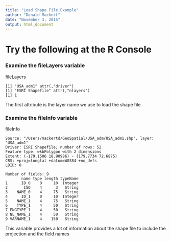 ```yaml
---
title: "Load Shape File Example"
author: "Donald Mackert"
date: "November 3, 2015"
output: html_document
---
```


# Try the following at the R Console

### Examine the fileLayers variable

fileLayers

```
[1] "USA_adm1" attr(,"driver")
[1] "ESRI Shapefile" attr(,"nlayers")
[1] 1
```

The first attribute is the layer name we use to load the shape file

### Examine the fileInfo variable

fileInfo

```
Source: "/Users/mackertd/GeoSpatial/USA_adm/USA_adm1.shp", layer: "USA_adm1"
Driver: ESRI Shapefile; number of rows: 52
Feature type: wkbPolygon with 2 dimensions
Extent: (-179.1506 18.90986) - (179.7734 72.6875)
CRS: +proj=longlat +datum=WGS84 +no_defs
LDID: 0

Number of fields: 9
       name type length typeName
1      ID_0    0     10  Integer
2       ISO    4      3   String
3    NAME_0    4     75   String
4      ID_1    0     10  Integer
5    NAME_1    4     75   String
6    TYPE_1    4     50   String
7 ENGTYPE_1    4     50   String
8 NL_NAME_1    4     50   String
9 VARNAME_1    4    150   String
```

This variable provides a lot of information about the shape file to include the projection and the field names

